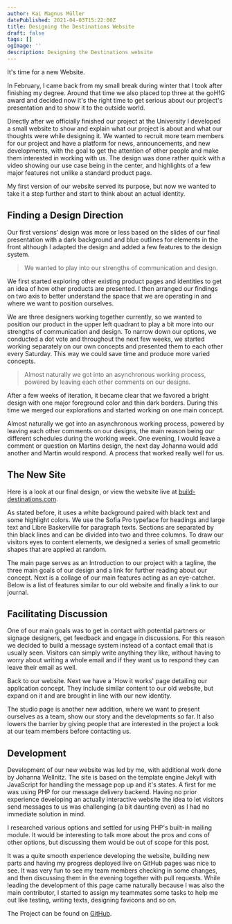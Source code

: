 ```yaml
---
author: Kai Magnus Müller
datePublished: 2021-04-03T15:22:00Z
title: Designing the Destinations Website
draft: false
tags: []
ogImage: ''
description: Designing the Destinations website
---
```



<Figure
	alt="Three example screens of the new landing page concept. Our index page, feature overview page and blog."
	src="https://res.cloudinary.com/dm3a0qioc/image/upload/v1678226719/website-final2x_x3r7ii.png"
	width="3200"
	height="2000"
	loading="eager"></Figure>

It's time for a new Website.

In February, I came back from my small break during winter that I took after finishing my degree. Around that time we also placed top three at the goHfG award and decided now it's the right time to get serious about our project's presentation and to show it to the outside world.

Directly after we officially finished our project at the University I developed a small website to show and explain what our project is about and what our thoughts were while designing it. We wanted to recruit more team members for our project and have a platform for news, announcements, and new developments, with the goal to get the attention of other people and make them interested in working with us. The design was done rather quick with a video showing our use case being in the center, and highlights of a few major features not unlike a standard product page.

My first version of our website served its purpose, but now we wanted to take it a step further and start to think about an actual identity.

## Finding a Design Direction

Our first versions' design was more or less based on the slides of our final presentation with a dark background and blue outlines for elements in the front although I adapted the design and added a few features to the design system.

> We wanted to play into our strengths of communication and design.

We first started exploring other existing product pages and identities to get an idea of how other products are presented. I then arranged our findings on two axis to better understand the space that we are operating in and where we want to position ourselves.

<Figure
	alt="A lot of product pages operate in the bottom left - unemotional and fairly 'standard' - quadrant."
	src="https://res.cloudinary.com/dm3a0qioc/image/upload/v1678226737/InspirationMoodboard_bq3vxv.jpg"
	width="4209"
	height="3800"></Figure>

We are three designers working together currently, so we wanted to position our product in the upper left quadrant to play a bit more into our strengths of communication and design. To narrow down our options, we conducted a dot vote and throughout the next few weeks, we started working separately on our own concepts and presented them to each other every Saturday. This way we could save time and produce more varied concepts.

<Figure
	alt="Some in-progress designs by Johanna and me."
	src="https://res.cloudinary.com/dm3a0qioc/image/upload/v1678226760/website-concepts2x_w9j0v2.png"
	width="3200"
	height="1800"></Figure>

> Almost naturally we got into an asynchronous working process, powered by leaving each other comments on our designs.

After a few weeks of iteration, it became clear that we favored a bright design with one major foreground color and thin dark borders. During this time we merged our explorations and started working on one main concept.

Almost naturally we got into an asynchronous working process, powered by leaving each other comments on our designs, the main reason being our different schedules during the working week. One evening, I would leave a comment or question on Martins design, the next day Johanna would add another and Martin would respond. A process that worked really well for us.

## The New Site

<Figure
	alt="Final design concept for our site."
	src="https://res.cloudinary.com/dm3a0qioc/image/upload/v1678226719/website-final2x_x3r7ii.png"
	width="3200"
	height="2000"></Figure>

Here is a look at our final design, or view the website live at [build-destinations.com](https://www.build-destinations.com).

As stated before, it uses a white background paired with black text and some highlight colors. We use the Sofia Pro typeface for headings and large text and Libre Baskerville for paragraph texts. Sections are separated by thin black lines and can be divided into two and three columns. To draw our visitors eyes to content elements, we designed a series of small geometric shapes that are applied at random.

The main page serves as an Introduction to our project with a tagline, the three main goals of our design and a link for further reading about our concept. Next is a collage of our main features acting as an eye-catcher. Below is a list of features similar to our old website and finally a link to our journal.

## Facilitating Discussion

One of our main goals was to get in contact with potential partners or signage designers, get feedback and engage in discussions. For this reason we decided to build a message system instead of a contact email that is usually seen. Visitors can simply write anything they like, without having to worry about writing a whole email and if they want us to respond they can leave their email as well.

<Figure
	alt="With this message form, visitors can message us without having to pull up an email application. This reduces friction and will result in more feedback."
	src="https://res.cloudinary.com/dm3a0qioc/image/upload/v1678227052/website-popup_tfkr3u.png"
	width="1600"
	height="1000"></Figure>

Back to our website. Next we have a 'How it works' page detailing our application concept. They include similar content to our old website, but expand on it and are brought in line with our new identity.

The studio page is another new addition, where we want to present ourselves as a team, show our story and the developments so far. It also lowers the barrier by giving people that are interested in the project a look at our team members before contacting us.

## Development

Development of our new website was led by me, with additional work done by Johanna Wellnitz. The site is based on the template engine Jekyll with JavaScript for handling the message pop up and it's states. A first for me was using PHP for our message delivery backend. Having no prior experience developing an actually interactive website the idea to let visitors send messages to us was challenging (a bit daunting even) as I had no immediate solution in mind.

I researched various options and settled for using PHP's built-in mailing module. It would be interesting to talk more about the pros and cons of other options, but discussing them would be out of scope for this post.

It was a quite smooth experience developing the website, building new parts and having my progress deployed live on GitHub pages was nice to see. It was very fun to see my team members checking in some changes, and then discussing them in the evening together with pull requests. While leading the development of this page came naturally because I was also the main contributor, I started to assign my teammates some tasks to help me out like testing, writing texts, designing favicons and so on.

The Project can be found on [GitHub][GHLink].

[GHLink]: https://github.com/The-Destinations-Company/the-destinations-company.github.io
